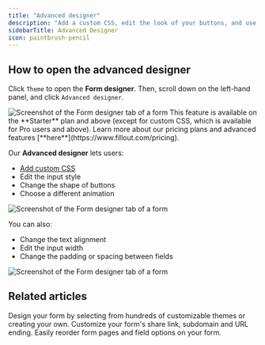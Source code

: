 ```yaml
---
title: "Advanced designer"
description: "Add a custom CSS, edit the look of your buttons, and use more styling options to customize your form and enhance your company or organization's branding."
sidebarTitle: Advanced Designer
icon: paintbrush-pencil
---
```


## How to open the advanced designer

Click `Theme` to open the **Form designer**. Then, scroll down on the left-hand panel, and click `Advanced designer`.

<Frame>
  <img src="/images/adr1.webp" alt="Screenshot of the Form designer tab of a form" />
</Frame>

<Note>
This feature is available on the **Starter** plan and above (except for custom CSS, which is available for Pro users and above). Learn more about our pricing plans and advanced features [**here**](https://www.fillout.com/pricing).
</Note>

Our **Advanced designer** lets users:

- [Add custom CSS](/help/custom-css)
- Edit the input style
- Change the shape of buttons
- Choose a different animation

<Frame>
  <img src="/images/adr2.webp" alt="Screenshot of the Form designer tab of a form" />
</Frame>

You can also:

- Change the text alignment
- Edit the input width
- Change the padding or spacing between fields

<Frame>
  <img src="/images/adr3.webp" alt="Screenshot of the Form designer tab of a form" />
</Frame>

## **Related articles**

<CardGroup cols={3}>
  <Card title="Themes" href="/help/themes" icon="palette" iconType="regular" color="#FFC738">
    Design your form by selecting from hundreds of customizable themes or creating your own.
  </Card>
  <Card title="Custom form links and share preview" href="/help/custom-link" icon="message-image" iconType="regular" color="#FFC738">
    Customize your form's share link, subdomain and URL ending.
  </Card>
  <Card title="Reorder with drag and drop" href="/help/reorder-with-drag-and-drop" icon="arrow-pointer" iconType="regular" color="#FFC738">
    Easily reorder form pages and field options on your form.
  </Card>
</CardGroup>
